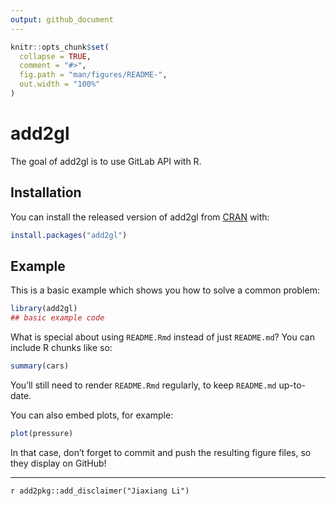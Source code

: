```yaml
---
output: github_document
---
```


<!-- README.md is generated from README.Rmd. Please edit that file -->

```r
knitr::opts_chunk$set(
  collapse = TRUE,
  comment = "#>",
  fig.path = "man/figures/README-",
  out.width = "100%"
)
```
# add2gl

<!-- badges: start -->
<!-- badges: end -->

The goal of add2gl is to use GitLab API with R.

## Installation

You can install the released version of add2gl from [CRAN](https://CRAN.R-project.org) with:

``` r
install.packages("add2gl")
```

## Example

This is a basic example which shows you how to solve a common problem:

```r
library(add2gl)
## basic example code
```

What is special about using `README.Rmd` instead of just `README.md`? You can include R chunks like so:

```r
summary(cars)
```

You'll still need to render `README.Rmd` regularly, to keep `README.md` up-to-date.

You can also embed plots, for example:

```r
plot(pressure)
```

In that case, don't forget to commit and push the resulting figure files, so they display on GitHub!

***

`r add2pkg::add_disclaimer("Jiaxiang Li")`
